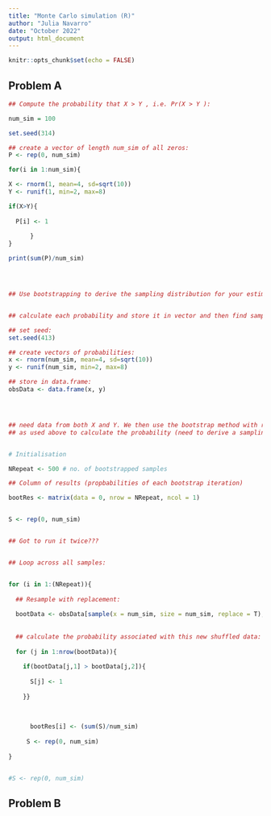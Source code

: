```yaml
---
title: "Monte Carlo simulation (R)"
author: "Julia Navarro"
date: "October 2022"
output: html_document
---
```

    
```r
knitr::opts_chunk$set(echo = FALSE)
```

## Problem A 

<!--- Tasks:

Problem A
• Consider the following independent random variables:
– X ∼ N (µ = 4, σ2 = 10)
– Y ∼ U(a = 2, b = 8)
• Compute the probability that X > Y , i.e. Pr(X > Y ).
• Use bootstrapping to derive the sampling distribution for your estimate of Pr(X > Y ).
• Show how the sample variance of this sampling distribution changes as a function of the number of
Monte Carlo simulations.

--->
 
``` r

## Compute the probability that X > Y , i.e. Pr(X > Y ):

num_sim = 100

set.seed(314)

## create a vector of length num_sim of all zeros:
P <- rep(0, num_sim) 

for(i in 1:num_sim){

X <- rnorm(1, mean=4, sd=sqrt(10))
Y <- runif(1, min=2, max=8)

if(X>Y){
  
  P[i] <- 1
  
      }
}

print(sum(P)/num_sim)




## Use bootstrapping to derive the sampling distribution for your estimate of Pr(X > Y)


## calculate each probability and store it in vector and then find sampling distribution

## set seed:
set.seed(413)

## create vectors of probabilities:
x <- rnorm(num_sim, mean=4, sd=sqrt(10))
y <- runif(num_sim, min=2, max=8)

## store in data.frame:
obsData <- data.frame(x, y) 




## need data from both X and Y. We then use the bootstrap method with replacement and apply the function
## as used above to calculate the probability (need to derive a sampling distribution)


# Initialisation

NRepeat <- 500 # no. of bootstrapped samples

## Column of results (propbabilities of each bootstrap iteration)

bootRes <- matrix(data = 0, nrow = NRepeat, ncol = 1) 


S <- rep(0, num_sim)


## Got to run it twice???


## Loop across all samples:


for (i in 1:(NRepeat)){
  
  ## Resample with replacement:
  
  bootData <- obsData[sample(x = num_sim, size = num_sim, replace = T),]
  
  
  ## calculate the probability associated with this new shuffled data:
  
  for (j in 1:nrow(bootData)){
    
    if(bootData[j,1] > bootData[j,2]){
      
      S[j] <- 1
      
    }}
    
    
      
      bootRes[i] <- (sum(S)/num_sim)
      
     S <- rep(0, num_sim) 
  
}


#S <- rep(0, num_sim)


```

## Problem B

<!--- 


Problem B
• Consider the following football tournament format: a team keeps playing until they accrue 7 wins or 3
losses (whichever comes first - no draws allowed). Assume a fixed win rate p ∈ [0, 1] across all rounds
(they are paired at random).
• Plot how the total number of matches played (i.e. wins + losses) varies as a function of p.
• Comment on the observed win rate relative to the assumed win rate p (i.e. if a team obtains 2 wins -
3 losses, the maximum likelihood point estimate for their win rate is 40%). Specifically, focus on the
effect driven by the format of this tournament.

--->
